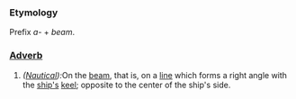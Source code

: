 ===Etymology===
Prefix ''a-'' + ''beam''.
===[[Adverb]]===
#''([[Nautical]]):''On the [[beam]], that is, on a [[line]] which forms a right angle with the [[ship's]] [[keel]]; opposite to the center of the ship's side.